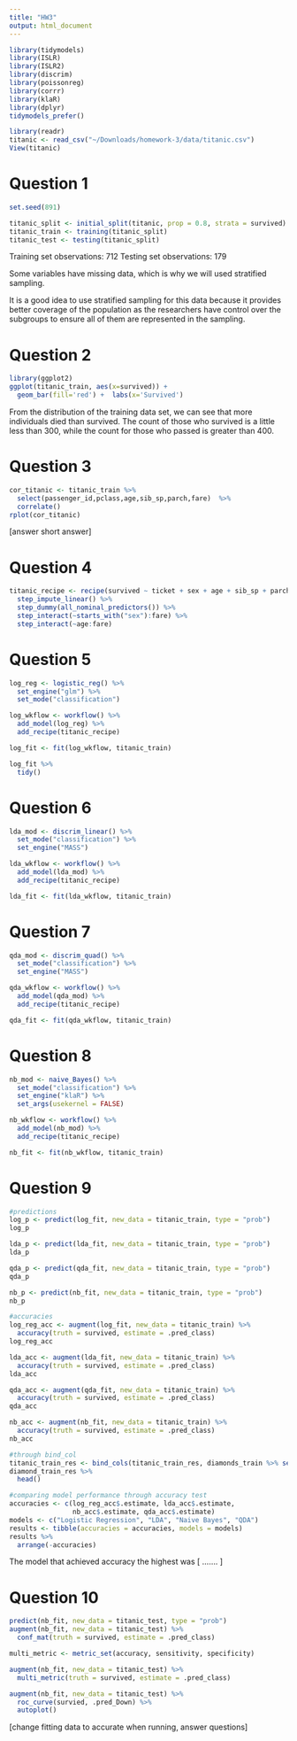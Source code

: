 ```yaml
---
title: "HW3"
output: html_document
---
```


``` r
library(tidymodels)
library(ISLR) 
library(ISLR2) 
library(discrim)
library(poissonreg)
library(corrr)
library(klaR) 
library(dplyr)
tidymodels_prefer()

library(readr)
titanic <- read_csv("~/Downloads/homework-3/data/titanic.csv")
View(titanic)
```
# Question 1

```r
set.seed(891)

titanic_split <- initial_split(titanic, prop = 0.8, strata = survived)
titanic_train <- training(titanic_split)
titanic_test <- testing(titanic_split)
```
Training set observations: 712
Testing set observations: 179

Some variables have missing data, which is why we will used stratified sampling.

It is a good idea to use stratified sampling for this data because it provides better coverage of the population as the researchers have control over the subgroups to ensure all of them are represented in the sampling.

# Question 2
```r
library(ggplot2)
ggplot(titanic_train, aes(x=survived)) +
  geom_bar(fill='red') +  labs(x='Survived')

```
From the distribution of the training data set, we can see that more individuals died than survived. The count of those who survived is a little less than 300, while the count for those who passed is greater than 400.

# Question 3
```r
cor_titanic <- titanic_train %>%
  select(passenger_id,pclass,age,sib_sp,parch,fare)  %>%
  correlate()
rplot(cor_titanic)

```
[answer short answer]

# Question 4
```r
titanic_recipe <- recipe(survived ~ ticket + sex + age + sib_sp + parch + fare, data = titanic_train) %>%
  step_impute_linear() %>%
  step_dummy(all_nominal_predictors()) %>%
  step_interact(~starts_with("sex"):fare) %>%
  step_interact(~age:fare)

```

# Question 5
```r
log_reg <- logistic_reg() %>% 
  set_engine("glm") %>% 
  set_mode("classification")

log_wkflow <- workflow() %>% 
  add_model(log_reg) %>% 
  add_recipe(titanic_recipe)

log_fit <- fit(log_wkflow, titanic_train)

log_fit %>% 
  tidy()

```

# Question 6
```r
lda_mod <- discrim_linear() %>% 
  set_mode("classification") %>% 
  set_engine("MASS")

lda_wkflow <- workflow() %>% 
  add_model(lda_mod) %>% 
  add_recipe(titanic_recipe)

lda_fit <- fit(lda_wkflow, titanic_train)

```

# Question 7
```r
qda_mod <- discrim_quad() %>% 
  set_mode("classification") %>% 
  set_engine("MASS")

qda_wkflow <- workflow() %>% 
  add_model(qda_mod) %>% 
  add_recipe(titanic_recipe)

qda_fit <- fit(qda_wkflow, titanic_train)
```

# Question 8
```r
nb_mod <- naive_Bayes() %>% 
  set_mode("classification") %>% 
  set_engine("klaR") %>% 
  set_args(usekernel = FALSE) 

nb_wkflow <- workflow() %>% 
  add_model(nb_mod) %>% 
  add_recipe(titanic_recipe)

nb_fit <- fit(nb_wkflow, titanic_train)
```

# Question 9
```r
#predictions
log_p <- predict(log_fit, new_data = titanic_train, type = "prob")
log_p

lda_p <- predict(lda_fit, new_data = titanic_train, type = "prob")
lda_p

qda_p <- predict(qda_fit, new_data = titanic_train, type = "prob")
qda_p

nb_p <- predict(nb_fit, new_data = titanic_train, type = "prob")
nb_p

#accuracies
log_reg_acc <- augment(log_fit, new_data = titanic_train) %>%
  accuracy(truth = survived, estimate = .pred_class)
log_reg_acc

lda_acc <- augment(lda_fit, new_data = titanic_train) %>%
  accuracy(truth = survived, estimate = .pred_class)
lda_acc

qda_acc <- augment(qda_fit, new_data = titanic_train) %>%
  accuracy(truth = survived, estimate = .pred_class)
qda_acc

nb_acc <- augment(nb_fit, new_data = titanic_train) %>%
  accuracy(truth = survived, estimate = .pred_class)
nb_acc

#through bind_col
titanic_train_res <- bind_cols(titanic_train_res, diamonds_train %>% select(survived))
diamond_train_res %>% 
  head()

#comparing model performance through accuracy test
accuracies <- c(log_reg_acc$.estimate, lda_acc$.estimate, 
                nb_acc$.estimate, qda_acc$.estimate)
models <- c("Logistic Regression", "LDA", "Naive Bayes", "QDA")
results <- tibble(accuracies = accuracies, models = models)
results %>% 
  arrange(-accuracies)
```
The model that achieved accuracy the highest was [ ....... ]

# Question 10
```r
predict(nb_fit, new_data = titanic_test, type = "prob")
augment(nb_fit, new_data = titanic_test) %>%
  conf_mat(truth = survived, estimate = .pred_class) 

multi_metric <- metric_set(accuracy, sensitivity, specificity)

augment(nb_fit, new_data = titanic_test) %>%
  multi_metric(truth = survived, estimate = .pred_class)

augment(nb_fit, new_data = titanic_test) %>%
  roc_curve(survied, .pred_Down) %>%
  autoplot()
```

[change fitting data to accurate when running, answer questions]



